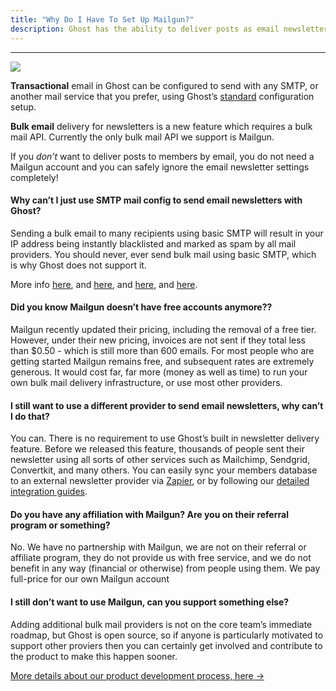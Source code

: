 ```yaml
---
title: "Why Do I Have To Set Up Mailgun?"
description: Ghost has the ability to deliver posts as email newsletters natively. A bulk-mail provider is required to use this feature and SMTP cannot be used — read more about [mail config](/config/#mail).
---
```


***

<Frame>
  <img src="/images/4619c72e-ghostmail-3_hu687dca5c8777b3e1e045d59018a01864_58121_1318x0_resize_q100_h2_box_3.webp" />
</Frame>

**Transactional** email in Ghost can be configured to send with any SMTP, or another mail service that you prefer, using Ghost’s [standard](/config/) configuration setup.

**Bulk email** delivery for newsletters is a new feature which requires a bulk mail API. Currently the only bulk mail API we support is Mailgun.

If you *don’t* want to deliver posts to members by email, you do not need a Mailgun account and you can safely ignore the email newsletter settings completely!

#### Why can’t I just use SMTP mail config to send email newsletters with Ghost?

Sending a bulk email to many recipients using basic SMTP will result in your IP address being instantly blacklisted and marked as spam by all mail providers. You should never, ever send bulk mail using basic SMTP, which is why Ghost does not support it.

More info [here](https://serversmtp.com/smtp-server-newsletter/), and [here](https://help.campaignmonitor.com/how-why-isps-block-emails), and [here](https://www.mailgun.com/blog/email-blasts-dos-donts-mass-email-sending/), and [here](https://webmasters.stackexchange.com/questions/19168/how-to-send-mass-email-and-not-get-treated-as-spam).

#### Did you know Mailgun doesn’t have free accounts anymore??

Mailgun recently updated their pricing, including the removal of a free tier. However, under their new pricing, invoices are not sent if they total less than \$0.50 - which is still more than 600 emails. For most people who are getting started Mailgun remains free, and subsequent rates are extremely generous. It would cost far, far more (money as well as time) to run your own bulk mail delivery infrastructure, or use most other providers.

#### I still want to use a different provider to send email newsletters, why can’t I do that?

You can. There is no requirement to use Ghost’s built in newsletter delivery feature. Before we released this feature, thousands of people sent their newsletter using all sorts of other services such as Mailchimp, Sendgrid, Convertkit, and many others. You can easily sync your members database to an external newsletter provider via [Zapier](https://ghost.org/integrations/zapier/), or by following our [detailed integration guides](https://ghost.org/integrations/?tag=email).

#### Do you have any affiliation with Mailgun? Are you on their referral program or something?

No. We have no partnership with Mailgun, we are not on their referral or affiliate program, they do not provide us with free service, and we do not benefit in any way (financial or otherwise) from people using them. We pay full-price for our own Mailgun account

#### I still don’t want to use Mailgun, can you support something else?

Adding additional bulk mail providers is not on the core team’s immediate roadmap, but Ghost is open source, so if anyone is particularly motivated to support other proviers then you can certainly get involved and contribute to the product to make this happen sooner.

[More details about our product development process, here →](/product/)